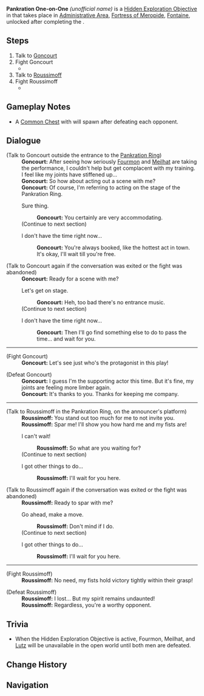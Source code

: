 {{Stub|Verify if Roussimoff can be fought before Goncourt.}}
{{Hidden Exploration Objectives Infobox
|image      = Pankration Ring.png
|type       = Unordered
|req        = [[Both Brains and Brawn]]
|region     = Fontaine
|area       = Liffey Region
|subarea    = Fortress of Meropide
|poi        = Administrative Area
|loc        = [[Administrative Area]], [[Fontaine]]
|characters = Goncourt; Roussimoff; Traveler
}}
'''Pankration One-on-One''' ''(unofficial name)'' is a [[Hidden Exploration Objective]] in that takes place in [[Administrative Area]], [[Fortress of Meropide]], [[Fontaine]], unlocked after completing the {{Quest|Both Brains and Brawn}}.

==Steps==
# Talk to [[Goncourt]]
# Fight Goncourt
#* {{Enemy|Noailles (Enemy)|text="Goncourt IV" &mdash; "This Ain't No Show!"}}
# Talk to [[Roussimoff]]
# Fight Roussimoff
#* {{Enemy|Treasure Hoarders: Pugilist|text=Roussimoff &mdash; "I'm the Champ!"}}

==Gameplay Notes==
* A [[Common Chest]] with {{Item|Credit Coupons|x=30}} will spawn after defeating each opponent.

==Dialogue==
{{Dialogue Start}}
;(Talk to Goncourt outside the entrance to the [[Pankration Ring]])
:'''Goncourt:''' After seeing how seriously [[Fourmon]] and [[Meilhat]] are taking the performance, I couldn't help but get complacent with my training. I feel like my joints have stiffened up...
:'''Goncourt:''' So how about acting out a scene with me?
:'''Goncourt:''' Of course, I'm referring to acting on the stage of the Pankration Ring.
:{{DIcon}} Sure thing.
::'''Goncourt:''' You certainly are very accommodating.
::{{Black Screen|You arrive at their invitation...}}
:;(Continue to next section)
:{{DIcon}} I don't have the time right now...
::'''Goncourt:''' You're always booked, like the hottest act in town. It's okay, I'll wait till you're free.

;(Talk to Goncourt again if the conversation was exited or the fight was abandoned)
:'''Goncourt:''' Ready for a scene with me?
:{{DIcon}} Let's get on stage.
::'''Goncourt:''' Heh, too bad there's no entrance music.
::{{Black Screen|You arrive at their invitation...}}
:;(Continue to next section)
:{{DIcon}} I don't have the time right now...
::'''Goncourt:''' Then I'll go find something else to do to pass the time... and wait for you.
----
;(Fight Goncourt)
:'''Goncourt:''' Let's see just who's the protagonist in this play!

;(Defeat Goncourt)
:'''Goncourt:''' I guess I'm the supporting actor this time. But it's fine, my joints are feeling more limber again.
:'''Goncourt:''' It's thanks to you. Thanks for keeping me company.
----
;(Talk to Roussimoff in the Pankration Ring, on the announcer's platform)
:'''Roussimoff:''' You stand out too much for me to not invite you.
:'''Roussimoff:''' Spar me! I'll show you how hard me and my fists are!
:{{DIcon}} I can't wait!
::'''Roussimoff:''' So what are you waiting for?
:;(Continue to next section)
:{{DIcon}} I got other things to do...
::'''Roussimoff:''' I'll wait for you here.

;(Talk to Roussimoff again if the conversation was exited or the fight was abandoned)
:'''Roussimoff:''' Ready to spar with me?
:{{DIcon}} Go ahead, make a move.
::'''Roussimoff:''' Don't mind if I do.
:;(Continue to next section)
:{{DIcon}} I got other things to do...
::'''Roussimoff:''' I'll wait for you here.
----
;(Fight Roussimoff)
:'''Roussimoff:''' No need, my fists hold victory tightly within their grasp!

;(Defeat Roussimoff)
:'''Roussimoff:''' I lost... But my spirit remains undaunted!
:'''Roussimoff:''' Regardless, you're a worthy opponent.
{{Dialogue End}}

==Trivia==
* When the Hidden Exploration Objective is active, Fourmon, Meilhat, and [[Lutz]] will be unavailable in the open world until both men are defeated.{{Verify}}

==Change History==
{{Change History|4.1}}

==Navigation==
{{Hidden Exploration Objective Navbox|Unordered}}